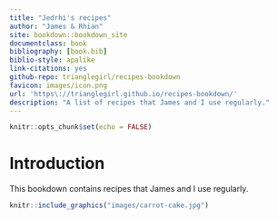 ```yaml
--- 
title: "Jedrhi's recipes"
author: "James & Rhian"
site: bookdown::bookdown_site
documentclass: book
bibliography: [book.bib]
biblio-style: apalike
link-citations: yes
github-repo: trianglegirl/recipes-bookdown
favicon: images/icon.png
url: 'https\://trianglegirl.github.io/recipes-bookdown/'
description: "A list of recipes that James and I use regularly."
---
```

```r
knitr::opts_chunk$set(echo = FALSE)
```

# Introduction {-}

This bookdown contains recipes that James and I use regularly.


```r
knitr::include_graphics("images/carrot-cake.jpg")
```
